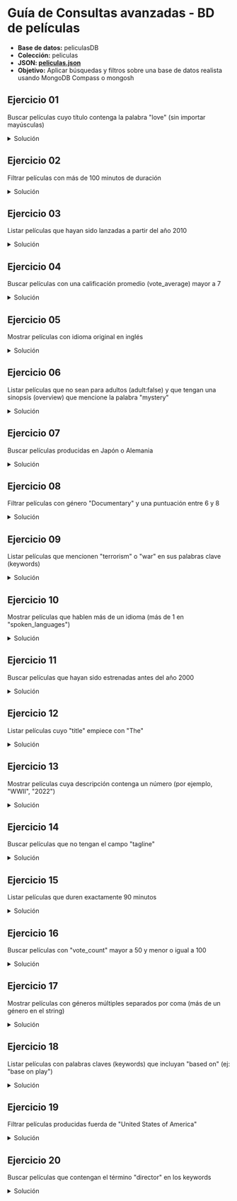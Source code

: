 
# Guía de Consultas avanzadas - BD de películas

- **Base de datos:** peliculasDB
- **Colección:** peliculas
- **JSON: <a href="https://drive.google.com/file/d/1G5YIffrCRilK6LFRFoKVVb9kw9T0MqVs/view?usp=sharing" target="_blank" rel="noopener noreferrer" className={styles.link}>peliculas.json</a>**
- **Objetivo:** Aplicar búsquedas y filtros sobre una base de datos realista usando MongoDB Compass o mongosh


## Ejercicio 01
Buscar películas cuyo título contenga la palabra "love" (sin importar mayúsculas)

<details>
    <summary style={{color:'red'}}>Solución</summary>
```js
db.peliculas.find({ title:{$regex:/love/i} })
```
</details>

## Ejercicio 02
Filtrar películas con más de 100 minutos de duración

<details>
    <summary style={{color:'red'}}>Solución</summary>
```js
db.peliculas.find({ runtime:{$gt:100} })
```
</details>

## Ejercicio 03
Listar películas que hayan sido lanzadas a partir del año 2010

<details>
    <summary style={{color:'red'}}>Solución</summary>
```js
db.peliculas.find({ release_date: {$gte: ISODate("2010-01-01")} })
```
</details>

## Ejercicio 04
Buscar películas con una calificación promedio (vote_average) mayor a 7

<details>
    <summary style={{color:'red'}}>Solución</summary>
```js
db.peliculas.find({ vote_average:{$gt:7} })
```
</details>

## Ejercicio 05
Mostrar películas con idioma original en inglés

<details>
    <summary style={{color:'red'}}>Solución</summary>
```js
db.peliculas.find({ original_language:"en" })
```
</details>

## Ejercicio 06
Listar películas que no sean para adultos (adult:false) y que tengan una sinopsis (overview) que mencione la palabra "mystery"

<details>
    <summary style={{color:'red'}}>Solución</summary>
```js
db.peliculas.find({adult:false, overview:{$regex:/mystery/i}})
```
</details>

## Ejercicio 07
Buscar películas producidas en Japón o Alemania

<details>
    <summary style={{color:'red'}}>Solución</summary>
```js
db.peliculas.find({
    $or:[
        {production_countries:{$regex: /Japan/i}},
        {production_countries:{$regex: /Germany/i}}
    ]
})
```
</details>

## Ejercicio 08
Filtrar películas con género "Documentary" y una puntuación entre 6 y 8

<details>
    <summary style={{color:'red'}}>Solución</summary>
```js
db.peliculas.find({
    genres:{$regex:/Documentary/i},
    vote_average: {$gt:6, $lt:8}
})
```
</details>

## Ejercicio 09
Listar películas que mencionen "terrorism" o "war" en sus palabras clave (keywords)

<details>
    <summary style={{color:'red'}}>Solución</summary>
```js
db.peliculas.find({ keywords:{$regex:/(\bterrorism\b|\bwar\b)/i} })
```
</details>

## Ejercicio 10
Mostrar películas que hablen más de un idioma (más de 1 en "spoken_languages")

<details>
    <summary style={{color:'red'}}>Solución</summary>
```js
db.peliculas.find({ spoken_languages: {$regex: /,/} })
```
</details>

## Ejercicio 11
Buscar películas que hayan sido estrenadas antes del año 2000

<details>
    <summary style={{color:'red'}}>Solución</summary>
```js
db.peliculas.find( {release_date:{$lt:ISODate("2000-01-01")} })
```
</details>

## Ejercicio 12
Listar películas cuyo "title" empiece con "The"

<details>
    <summary style={{color:'red'}}>Solución</summary>
```js
db.peliculas.find({ title:{$regex:/^The/} })
```
</details>

## Ejercicio 13
Mostrar películas cuya descripción contenga un número (por ejemplo, "WWII", "2022")

<details>
    <summary style={{color:'red'}}>Solución</summary>
```js
db.peliculas.find({ overview:{$regex:/\d|I{2,}/} })
```
</details>

## Ejercicio 14
Buscar películas que no tengan el campo "tagline"

<details>
    <summary style={{color:'red'}}>Solución</summary>
```js
db.peliculas.find({ tagline:{$exists:false} })
```
</details>

## Ejercicio 15
Listar películas que duren exactamente 90 minutos

<details>
    <summary style={{color:'red'}}>Solución</summary>
```js
db.peliculas.find({ runtime:90 })
```
</details>

## Ejercicio 16
Buscar películas con "vote_count" mayor a 50 y menor o igual a 100

<details>
    <summary style={{color:'red'}}>Solución</summary>
```js
db.peliculas.find({ vote_count:{$gt:50, $lte:100} })
```
</details>

## Ejercicio 17
Mostrar películas con géneros múltiples separados por coma (más de un género en el string)

<details>
    <summary style={{color:'red'}}>Solución</summary>
```js
db.peliculas.find({ genres:{$regex:/,/} })
```
</details>

## Ejercicio 18
Listar películas con palabras claves (keywords) que incluyan "based on" (ej: "base on play")

<details>
    <summary style={{color:'red'}}>Solución</summary>
```js
db.peliculas.find({ keywords:{$regex:/(based on)/i} })
```
</details>

## Ejercicio 19
Filtrar películas producidas fuerda de "United States of America"

<details>
    <summary style={{color:'red'}}>Solución</summary>
```js
db.peliculas.find({
    production_countries: { $not: { $regex: /United States of America/ } }
})
```
</details>

## Ejercicio 20
Buscar películas que contengan el término "director" en los keywords

<details>
    <summary style={{color:'red'}}>Solución</summary>
```js
db.peliculas.find({ keywords:{$regex:/director/i} })
```
</details>